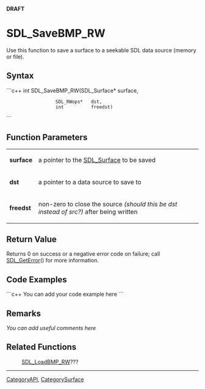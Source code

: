 <!-- pragma section-numbers off -->
<!-- pragma disable-camelcase -->
'''DRAFT'''

= SDL_SaveBMP_RW =
Use this function to save a surface to a seekable SDL data source (memory or file).


== Syntax ==
```c++
int SDL_SaveBMP_RW(SDL_Surface* surface,
                   SDL_RWops*   dst,
                   int          freedst)
```

== Function Parameters ==
{|
|'''surface'''
|a pointer to the [[SDL_Surface]] to be saved
|-
|'''dst'''
|a pointer to a data source to save to
|-
|'''freedst'''
|non-zero to close the source ''(should this be dst instead of src?)'' after being written
|}

== Return Value ==
Returns 0 on success or a negative error code on failure; call [[SDL_GetError]]() for more information.

== Code Examples ==
```c++
You can add your code example here
```

== Remarks ==
''You can add useful comments here''

== Related Functions ==
:[[SDL_LoadBMP_RW]]???

----
[[CategoryAPI]], [[CategorySurface]]

